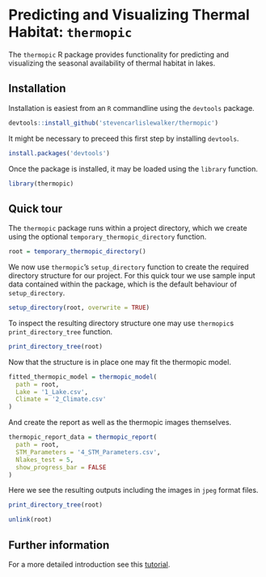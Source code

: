 # Predicting and Visualizing Thermal Habitat: `thermopic`

The `thermopic` R package provides functionality for predicting and visualizing the seasonal availability of thermal habitat in lakes.

## Installation

Installation is easiest from an `R` commandline using the `devtools` package.
```{r, eval=FALSE}
devtools::install_github('stevencarlislewalker/thermopic')
```

It might be necessary to preceed this first step by installing `devtools`.
```{r, eval=FALSE}
install.packages('devtools')
```

Once the package is installed, it may be loaded using the `library` function.
```{r}
library(thermopic)
```

## Quick tour

The `thermopic` package runs within a project directory, which we create using the optional `temporary_thermopic_directory` function.
```{r}
root = temporary_thermopic_directory()
```

We now use `thermopic`'s `setup_directory` function to create the required directory structure for our project. For this quick tour we use sample input data contained within the package, which is the default behaviour of `setup_directory`.
```{r}
setup_directory(root, overwrite = TRUE)
```

To inspect the resulting directory structure one may use `thermopic`s `print_directory_tree` function.
```{r}
print_directory_tree(root)
```

Now that the structure is in place one may fit the thermopic model.
```{r}
fitted_thermopic_model = thermopic_model(
  path = root,
  Lake = '1_Lake.csv',
  Climate = '2_Climate.csv'
)
```

And create the report as well as the thermopic images themselves.
```{r}
thermopic_report_data = thermopic_report(
  path = root,
  STM_Parameters = '4_STM_Parameters.csv',
  Nlakes_test = 5,
  show_progress_bar = FALSE
)
```

Here we see the resulting outputs including the images in `jpeg` format files.
```{r, echo=FALSE}
print_directory_tree(root)
```

```{r, echo=FALSE}
unlink(root)
```

## Further information

For a more detailed introduction see this [tutorial](inst/doc/thermopic_tutorial.md).
